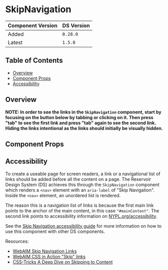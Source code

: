 

<Meta of={SkipNavigationStories} />

# SkipNavigation

| Component Version | DS Version |
| ----------------- | ---------- |
| Added             | `0.28.0`   |
| Latest            | `1.5.0`    |

## Table of Contents

- [Overview](#overview)
- [Component Props](#component-props)
- [Accessibility](#accessibility)

## Overview

<Description of={SkipNavigationStories} />

**NOTE: In order to see the links in the `SkipNavigation` component, start by focusing
on the button below by tabbing or clicking on it. Then press "tab" to see the
first link and press "tab" again to see the second link. Hiding the links
intentional as the links should initially be visually hidden.**

## Component Props

<Canvas of={SkipNavigationStories.Controls} />

<ArgTypes of={SkipNavigationStories.Controls} />

## Accessibility

To create a useable page for screen readers, a link or a navigational list of
links should be added before all the content on a page. The Reservoir Design
System (DS) achieves this through the `SkipNavigation` component which renders
a `<nav>` element with an `aria-label` of "Skip Navigation". Inside the `<nav>`
element, an unordered list is rendered.

The reason this is a navigation list of links is because the first main link
points to the anchor of the main content, in this case `"#mainContent"`. The
second link points to accessibility information on [NYPL.org/accessibility](https://nypl.org/accessibility).

See the [Skip Navigation accessibility guide](/story/accessibility-guide-skip-navigation--page)
for more information on how to use this component with other DS components.

Resources:

- [WebAIM Skip Navigation Links](https://webaim.org/techniques/skipnav/)
- [WebAIM CSS in Action "Skip" links](https://webaim.org/techniques/css/invisiblecontent/#skipnavlinks)
- [CSS-Tricks A Deep Dive on Skipping to Content](https://css-tricks.com/a-deep-dive-on-skipping-to-content/)
